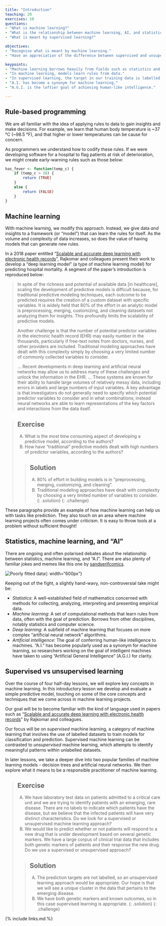 ```yaml
---
title: "Introduction"
teaching: 20
exercises: 10
questions:
- "What is machine learning?"
- "What is the relationship between machine learning, AI, and statistics?"
- "What is meant by supervised learning?"

objectives:
- "Recognise what is meant by machine learning."
- "Have an appreciation of the difference between supervised and unsupervised learning."

keypoints:
- "Machine learning borrows heavily from fields such as statistics and computer science."
- "In machine learning, models learn rules from data."
- "In supervised learning, the target in our training data is labelled."
- "A.I. has become a synonym for machine learning."
- "A.G.I. is the loftier goal of achieving human-like intelligence."

---
```


## Rule-based programming

We are all familiar with the idea of applying rules to data to gain insights and make decisions. For example, we learn that human body temperature is ~37 °C (~98.5 °F), and that higher or lower temperatures can be cause for concern.

As programmers we understand how to codify these rules. If we were developing software for a hospital to flag patients at risk of deterioration, we might create early-warning rules such as those below:

```r
has_fever <- function(temp_c) {
    if (temp_c > 38) {
        return (TRUE)
    }
    else {
        return (FALSE)
    }
}
```

## Machine learning

With machine learning, we modify this approach. Instead, we give data _and_ insights to a framework (or "model") that can learn the rules for itself. As the volume and complexity of data increases, so does the value of having models that can generate new rules.

In a 2018 paper entitled "[Scalable and accurate deep learning with electronic health records](https://www.nature.com/articles/s41746-018-0029-1)", Rajkomar and colleagues present their work to develop a "deep learning model" (a type of machine learning model) for predicting hospital mortality. A segment of the paper's introduction is reproduced below:

> In spite of the richness and potential of available data [in healthcare], scaling the development of predictive models is difficult because, for traditional predictive modeling techniques, each outcome to be predicted requires the creation of a custom dataset with specific variables. It is widely held that 80% of the effort in an analytic model is preprocessing, merging, customizing, and cleaning datasets not analyzing them for insights. This profoundly limits the scalability of predictive models.
> 
> Another challenge is that the number of potential predictor variables in the electronic health record (EHR) may easily number in the thousands, particularly if free-text notes from doctors, nurses, and other providers are included. Traditional modeling approaches have dealt with this complexity simply by choosing a very limited number of commonly collected variables to consider.
> 
> ... Recent developments in deep learning and artificial neural networks may allow us to address many of these challenges and unlock the information in the EHR. ... These systems are known for their ability to handle large volumes of relatively messy data, including errors in labels and large numbers of input variables. A key advantage is that investigators do not generally need to specify which potential predictor variables to consider and in what combinations; instead neural networks are able to learn representations of the key factors and interactions from the data itself.

> ## Exercise
> A) What is the most time consuming aspect of developing a predictive model, according to the authors?  
> B) How have "traditional" predictive models dealt with high numbers of predictor variables, according to the authors?  
> 
> > ## Solution
> > A) 80% of effort in building models is in "preprocessing, merging, customizing, and cleaning".  
> > B) Traditional modeling approaches have dealt with complexity by choosing a very limited number of variables to consider.
> {: .solution}
{: .challenge}

These paragraphs provide an example of how machine learning can help us with tasks like prediction. They also touch on an area where machine learning projects often comes under criticism. It is easy to throw tools at a problem without sufficient thought!

## Statistics, machine learning, and "AI"

There are ongoing and often polarised debates about the relationship between statistics, machine learning, and "A.I". There are also plenty of familiar jokes and memes like this one by [sandserifcomics](https://www.instagram.com/sandserifcomics/).

![Poorly fitted data](../fig/section1-fig2.jpeg){: width="600px"}

Keeping out of the fight, a slightly hand-wavy, non-controversial take might be:

- *Statistics*: A well-established field of mathematics concerned with methods for collecting, analyzing, interpreting and presenting empirical data.
- *Machine learning*: A set of computational methods that learn rules from data, often with the goal of prediction. Borrows from other disciplines, notably statistics and computer science.
- *Deep learning*: A subfield of machine learning that focuses on more complex "artificial neural network" algorithms.
- *Artificial intelligence*: The goal of conferring human-like intelligence to machines. "A.I." has become popularly used as a synonym for machine learning, so researchers working on the goal of intelligent machines have taken to using "Artificial General Intelligence" (A.G.I.) for clarity.

## Supervised vs unsupervised learning

Over the course of four half-day lessons, we will explore key concepts in machine learning. In this introductory lesson we develop and evaluate a simple predictive model, touching on some of the core concepts and techniques that we come across in machine learning projects. 

Our goal will be to become familiar with the kind of language used in papers such as "[Scalable and accurate deep learning with electronic health records](https://www.nature.com/articles/s41746-018-0029-1)" by Rajkomar and colleagues. 

Our focus will be on *supervised* machine learning, a category of machine learning that involves the use of labelled datasets to train models for classification and prediction. Supervised machine learning can be contrasted to *unsupervised* machine learning, which attempts to identify meaningful patterns within unlabelled datasets.

In later lessons, we take a deeper dive into two popular families of machine learning models - decision trees and artificial neural networks. We then explore what it means to be a responsible practitioner of machine learning. 

> ## Exercise
> A) We have laboratory test data on patients admitted to a critical care unit and we are trying to identify patients with an emerging, rare disease. There are no labels to indicate which patients have the disease, but we believe that the infected patients will have very distinct characteristics. Do we look for a supervised or unsupervised machine learning approach?   
> B) We would like to predict whether or not patients will respond to a new drug that is under development based on several genetic markers. We have a large corpus of clinical trial data that includes both genetic markers of patients and their response the new drug. Do we use a supervised or unsupervised approach?
> 
> > ## Solution
> > A) The prediction targets are not labelled, so an unsupervised learning approach would be appropriate. Our hope is that we will see a unique cluster in the data that pertains to the emerging disease.  
> > B) We have both genetic markers and known outcomes, so in this case supervised learning is appropriate.
> {: .solution}
{: .challenge}

{% include links.md %}